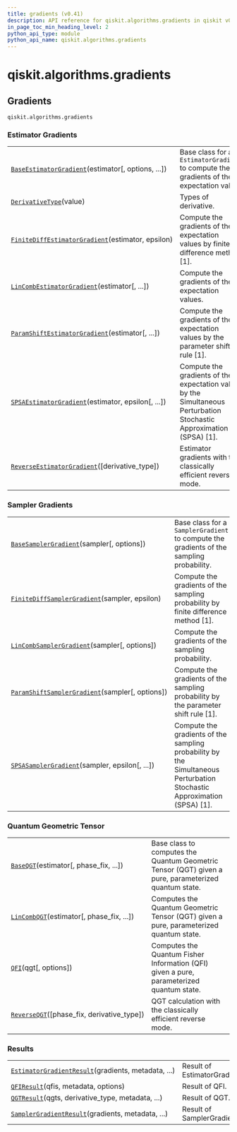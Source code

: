 ```yaml
---
title: gradients (v0.41)
description: API reference for qiskit.algorithms.gradients in qiskit v0.41
in_page_toc_min_heading_level: 2
python_api_type: module
python_api_name: qiskit.algorithms.gradients
---
```


<span id="module-qiskit.algorithms.gradients" />

<span id="qiskit-algorithms-gradients" />

# qiskit.algorithms.gradients

<span id="gradients-qiskit-algorithms-gradients" />

## Gradients

`qiskit.algorithms.gradients`

### Estimator Gradients

|                                                                                                                                                                        |                                                                                                                       |
| ---------------------------------------------------------------------------------------------------------------------------------------------------------------------- | --------------------------------------------------------------------------------------------------------------------- |
| [`BaseEstimatorGradient`](qiskit.algorithms.gradients.BaseEstimatorGradient "qiskit.algorithms.gradients.BaseEstimatorGradient")(estimator\[, options, ...])           | Base class for an `EstimatorGradient` to compute the gradients of the expectation value.                              |
| [`DerivativeType`](qiskit.algorithms.gradients.DerivativeType "qiskit.algorithms.gradients.DerivativeType")(value)                                                     | Types of derivative.                                                                                                  |
| [`FiniteDiffEstimatorGradient`](qiskit.algorithms.gradients.FiniteDiffEstimatorGradient "qiskit.algorithms.gradients.FiniteDiffEstimatorGradient")(estimator, epsilon) | Compute the gradients of the expectation values by finite difference method \[1].                                     |
| [`LinCombEstimatorGradient`](qiskit.algorithms.gradients.LinCombEstimatorGradient "qiskit.algorithms.gradients.LinCombEstimatorGradient")(estimator\[, ...])           | Compute the gradients of the expectation values.                                                                      |
| [`ParamShiftEstimatorGradient`](qiskit.algorithms.gradients.ParamShiftEstimatorGradient "qiskit.algorithms.gradients.ParamShiftEstimatorGradient")(estimator\[, ...])  | Compute the gradients of the expectation values by the parameter shift rule \[1].                                     |
| [`SPSAEstimatorGradient`](qiskit.algorithms.gradients.SPSAEstimatorGradient "qiskit.algorithms.gradients.SPSAEstimatorGradient")(estimator, epsilon\[, ...])           | Compute the gradients of the expectation value by the Simultaneous Perturbation Stochastic Approximation (SPSA) \[1]. |
| [`ReverseEstimatorGradient`](qiskit.algorithms.gradients.ReverseEstimatorGradient "qiskit.algorithms.gradients.ReverseEstimatorGradient")(\[derivative\_type])         | Estimator gradients with the classically efficient reverse mode.                                                      |

### Sampler Gradients

|                                                                                                                                                                   |                                                                                                                          |
| ----------------------------------------------------------------------------------------------------------------------------------------------------------------- | ------------------------------------------------------------------------------------------------------------------------ |
| [`BaseSamplerGradient`](qiskit.algorithms.gradients.BaseSamplerGradient "qiskit.algorithms.gradients.BaseSamplerGradient")(sampler\[, options])                   | Base class for a `SamplerGradient` to compute the gradients of the sampling probability.                                 |
| [`FiniteDiffSamplerGradient`](qiskit.algorithms.gradients.FiniteDiffSamplerGradient "qiskit.algorithms.gradients.FiniteDiffSamplerGradient")(sampler, epsilon)    | Compute the gradients of the sampling probability by finite difference method \[1].                                      |
| [`LinCombSamplerGradient`](qiskit.algorithms.gradients.LinCombSamplerGradient "qiskit.algorithms.gradients.LinCombSamplerGradient")(sampler\[, options])          | Compute the gradients of the sampling probability.                                                                       |
| [`ParamShiftSamplerGradient`](qiskit.algorithms.gradients.ParamShiftSamplerGradient "qiskit.algorithms.gradients.ParamShiftSamplerGradient")(sampler\[, options]) | Compute the gradients of the sampling probability by the parameter shift rule \[1].                                      |
| [`SPSASamplerGradient`](qiskit.algorithms.gradients.SPSASamplerGradient "qiskit.algorithms.gradients.SPSASamplerGradient")(sampler, epsilon\[, ...])              | Compute the gradients of the sampling probability by the Simultaneous Perturbation Stochastic Approximation (SPSA) \[1]. |

### Quantum Geometric Tensor

|                                                                                                                                  |                                                                                                      |
| -------------------------------------------------------------------------------------------------------------------------------- | ---------------------------------------------------------------------------------------------------- |
| [`BaseQGT`](qiskit.algorithms.gradients.BaseQGT "qiskit.algorithms.gradients.BaseQGT")(estimator\[, phase\_fix, ...])            | Base class to computes the Quantum Geometric Tensor (QGT) given a pure, parameterized quantum state. |
| [`LinCombQGT`](qiskit.algorithms.gradients.LinCombQGT "qiskit.algorithms.gradients.LinCombQGT")(estimator\[, phase\_fix, ...])   | Computes the Quantum Geometric Tensor (QGT) given a pure, parameterized quantum state.               |
| [`QFI`](qiskit.algorithms.gradients.QFI "qiskit.algorithms.gradients.QFI")(qgt\[, options])                                      | Computes the Quantum Fisher Information (QFI) given a pure, parameterized quantum state.             |
| [`ReverseQGT`](qiskit.algorithms.gradients.ReverseQGT "qiskit.algorithms.gradients.ReverseQGT")(\[phase\_fix, derivative\_type]) | QGT calculation with the classically efficient reverse mode.                                         |

### Results

|                                                                                                                                                                  |                              |
| ---------------------------------------------------------------------------------------------------------------------------------------------------------------- | ---------------------------- |
| [`EstimatorGradientResult`](qiskit.algorithms.gradients.EstimatorGradientResult "qiskit.algorithms.gradients.EstimatorGradientResult")(gradients, metadata, ...) | Result of EstimatorGradient. |
| [`QFIResult`](qiskit.algorithms.gradients.QFIResult "qiskit.algorithms.gradients.QFIResult")(qfis, metadata, options)                                            | Result of QFI.               |
| [`QGTResult`](qiskit.algorithms.gradients.QGTResult "qiskit.algorithms.gradients.QGTResult")(qgts, derivative\_type, metadata, ...)                              | Result of QGT.               |
| [`SamplerGradientResult`](qiskit.algorithms.gradients.SamplerGradientResult "qiskit.algorithms.gradients.SamplerGradientResult")(gradients, metadata, ...)       | Result of SamplerGradient.   |

